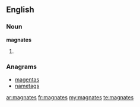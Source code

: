 ==English==

===Noun===
'''magnates'''

# {{plural of|[[magnate]]}}

===Anagrams===
* [[magentas#English|magentas]]
* [[nametags#English|nametags]]

[[ar:magnates]]
[[fr:magnates]]
[[my:magnates]]
[[te:magnates]]